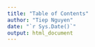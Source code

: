 ```yaml
---
title: "Table of Contents"
author: "Tiep Nguyen"
date: "`r Sys.Date()`"
output: html_document
---
```



